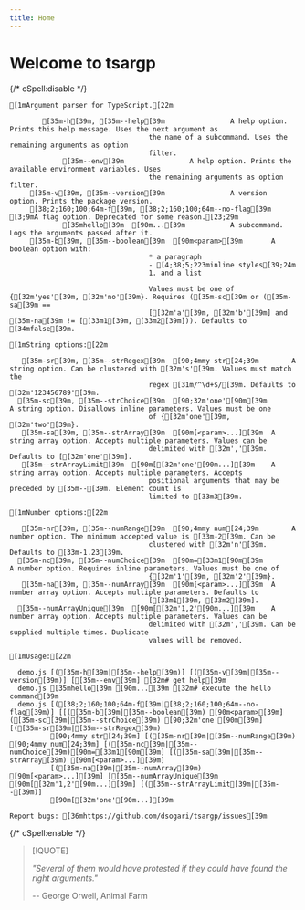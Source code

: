 ```yaml
---
title: Home
---
```


# Welcome to tsargp

{/* cSpell:disable */}

```ansi
[1mArgument parser for TypeScript.[22m

        [35m-h[39m, [35m--help[39m                A help option. Prints this help message. Uses the next argument as
                                  the name of a subcommand. Uses the remaining arguments as option
                                  filter.
             [35m--env[39m                A help option. Prints the available environment variables. Uses
                                  the remaining arguments as option filter.
     [35m-v[39m, [35m--version[39m                A version option. Prints the package version.
     [38;2;160;100;64m-f[39m, [38;2;160;100;64m--no-flag[39m                [3;9mA flag option. Deprecated for some reason.[23;29m
             [35mhello[39m  [90m...[39m           A subcommand. Logs the arguments passed after it.
     [35m-b[39m, [35m--boolean[39m  [90m<param>[39m       A boolean option with:
                                  * a paragraph
                                  - [4;38;5;223minline styles[39;24m
                                  1. and a list

                                  Values must be one of {[32m'yes'[39m, [32m'no'[39m}. Requires ([35m-sc[39m or ([35m-sa[39m ==
                                  [[32m'a'[39m, [32m'b'[39m] and [35m-na[39m != [[33m1[39m, [33m2[39m])). Defaults to [34mfalse[39m.

[1mString options:[22m

   [35m-sr[39m, [35m--strRegex[39m  [90;4mmy str[24;39m        A string option. Can be clustered with [32m's'[39m. Values must match the
                                  regex [31m/^\d+$/[39m. Defaults to [32m'123456789'[39m.
  [35m-sc[39m, [35m--strChoice[39m  [90;32m'one'[90m[39m         A string option. Disallows inline parameters. Values must be one
                                  of {[32m'one'[39m, [32m'two'[39m}.
   [35m-sa[39m, [35m--strArray[39m  [90m[<param>...][39m  A string array option. Accepts multiple parameters. Values can be
                                  delimited with [32m','[39m. Defaults to [[32m'one'[39m].
   [35m--strArrayLimit[39m  [90m[[32m'one'[90m...][39m    A string array option. Accepts multiple parameters. Accepts
                                  positional arguments that may be preceded by [35m--[39m. Element count is
                                  limited to [33m3[39m.

[1mNumber options:[22m

   [35m-nr[39m, [35m--numRange[39m  [90;4mmy num[24;39m        A number option. The minimum accepted value is [33m-2[39m. Can be
                                  clustered with [32m'n'[39m. Defaults to [33m-1.23[39m.
  [35m-nc[39m, [35m--numChoice[39m  [90m=[33m1[90m[39m            A number option. Requires inline parameters. Values must be one of
                                  {[32m'1'[39m, [32m'2'[39m}.
   [35m-na[39m, [35m--numArray[39m  [90m[<param>...][39m  A number array option. Accepts multiple parameters. Defaults to
                                  [[33m1[39m, [33m2[39m].
  [35m--numArrayUnique[39m  [90m[[32m'1,2'[90m...][39m    A number array option. Accepts multiple parameters. Values can be
                                  delimited with [32m','[39m. Can be supplied multiple times. Duplicate
                                  values will be removed.

[1mUsage:[22m

  demo.js [([35m-h[39m|[35m--help[39m)] [([35m-v[39m|[35m--version[39m)] [[35m--env[39m] [32m# get help[39m
  demo.js [35mhello[39m [90m...[39m [32m# execute the hello command[39m
  demo.js [([38;2;160;100;64m-f[39m|[38;2;160;100;64m--no-flag[39m)] [[([35m-b[39m|[35m--boolean[39m) [90m<param>[39m] ([35m-sc[39m|[35m--strChoice[39m) [90;32m'one'[90m[39m] [([35m-sr[39m|[35m--strRegex[39m)
          [90;4mmy str[24;39m] [([35m-nr[39m|[35m--numRange[39m) [90;4mmy num[24;39m] [([35m-nc[39m|[35m--numChoice[39m)[90m=[33m1[90m[39m] [([35m-sa[39m|[35m--strArray[39m) [90m[<param>...][39m]
          [([35m-na[39m|[35m--numArray[39m) [90m[<param>...][39m] [[35m--numArrayUnique[39m [90m[[32m'1,2'[90m...][39m] [([35m--strArrayLimit[39m|[35m--[39m)]
          [90m[[32m'one'[90m...][39m

Report bugs: [36mhttps://github.com/dsogari/tsargp/issues[39m
```

{/* cSpell:enable */}

> [!QUOTE]
>
> _"Several of them would have protested if they could have found the right arguments."_
>
> -- George Orwell, Animal Farm
